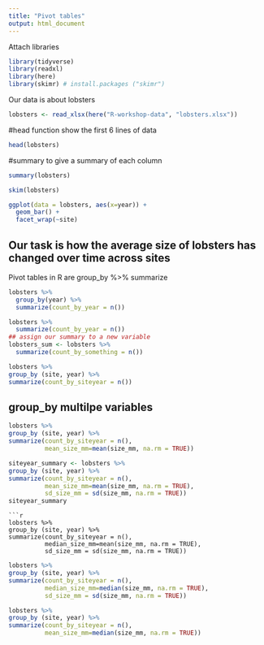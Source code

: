 ```yaml
---
title: "Pivot tables"
output: html_document
---
```

Attach libraries

```r
library(tidyverse)
library(readxl)
library(here)
library(skimr) # install.packages ("skimr")
```
Our data is about lobsters
```r
lobsters <- read_xlsx(here("R-workshop-data", "lobsters.xlsx"))
```
#head function show the first 6 lines of data
```r
head(lobsters)
```
#summary to give a summary of each column
```r
summary(lobsters)
```
```r
skim(lobsters)
```
```r
ggplot(data = lobsters, aes(x=year)) +
  geom_bar() +
  facet_wrap(~site)
```
## Our task is how the average size of lobsters has changed over time across sites
Pivot tables in R are group_by %>% summarize

```r
lobsters %>%
  group_by(year) %>%
  summarize(count_by_year = n())
```

```r
lobsters %>%
  summarize(count_by_year = n())
## assign our summary to a new variable
lobsters_sum <- lobsters %>%
  summarize(count_by_something = n())
```
```r
lobsters %>%
group_by (site, year) %>%
summarize(count_by_siteyear = n())
```
## group_by multilpe variables
```r
lobsters %>%
group_by (site, year) %>%
summarize(count_by_siteyear = n(), 
          mean_size_mm=mean(size_mm, na.rm = TRUE))
```
```r
siteyear_summary <- lobsters %>%
group_by (site, year) %>%
summarize(count_by_siteyear = n(), 
          mean_size_mm=mean(size_mm, na.rm = TRUE), 
          sd_size_mm = sd(size_mm, na.rm = TRUE))
siteyear_summary
```
```
```r
lobsters %>%
group_by (site, year) %>%
summarize(count_by_siteyear = n(), 
          median_size_mm=mean(size_mm, na.rm = TRUE), 
          sd_size_mm = sd(size_mm, na.rm = TRUE))
```

```r
lobsters %>%
group_by (site, year) %>%
summarize(count_by_siteyear = n(), 
          median_size_mm=median(size_mm, na.rm = TRUE), 
          sd_size_mm = sd(size_mm, na.rm = TRUE))
```
```r
lobsters %>%
group_by (site, year) %>%
summarize(count_by_siteyear = n(), 
          mean_size_mm=median(size_mm, na.rm = TRUE))
```

 
